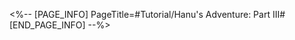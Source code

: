 <%-- [PAGE_INFO]
PageTitle=#Tutorial/Hanu's Adventure: Part III#
[END_PAGE_INFO] --%>
{{Tutorial
|sort      = 605901
|title     = Hanu's Adventure: Part III
|subtitle  = 
|type      = Adventure
|about     = 
|image1    = Tutorial Hanu's Adventure Part III 1.png{{subst:void|<!--$UPLOAD:<<SpriteOutput/TutorialPic/TutorialPage_605901.png>-<Tutorial Hanu's Adventure Part III 1.png>-<Tutorial Files>>-->}}
|text1     = Using the fantastic rockets built by the Origami Bird, Hanu can quickly shift between the ends of different rockets to reach places otherwise inaccessible.
}}